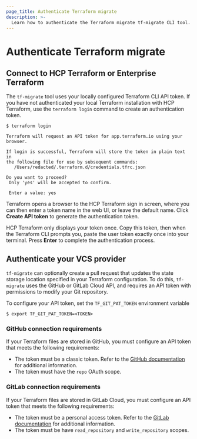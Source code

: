```yaml
---
page_title: Authenticate Terraform migrate
description: >-
  Learn how to authenticate the Terraform migrate tf-migrate CLI tool.
---
```


# Authenticate Terraform migrate

## Connect to HCP Terraform or Enterprise Terraform

The `tf-migrate` tool uses your locally configured Terraform CLI API token. If you have not authenticated your local Terraform installation with HCP Terraform, use the `terraform login` command to create an authentication token.

```
$ terraform login

Terraform will request an API token for app.terraform.io using your browser.

If login is successful, Terraform will store the token in plain text in
the following file for use by subsequent commands:
   /Users/redacted/.terraform.d/credentials.tfrc.json

Do you want to proceed?
 Only 'yes' will be accepted to confirm.

 Enter a value: yes
```

Terraform opens a browser to the HCP Terraform sign in screen, where you can then enter a token name in the web UI, or leave the default name. Click **Create API token** to generate the authentication token.

HCP Terraform only displays your token once. Copy this token, then when the Terraform CLI prompts you, paste the user token exactly once into your terminal. Press **Enter** to complete the authentication process.

## Authenticate your VCS provider

`tf-migrate` can optionally create a pull request that updates the state storage location specified in your Terraform configuration. To do this, `tf-migrate` uses the GitHub or GitLab Cloud API, and requires an API token with permissions to modify your Git repository.

To configure your API token, set the `TF_GIT_PAT_TOKEN` environment variable

```
$ export TF_GIT_PAT_TOKEN=<TOKEN>
```

### GitHub connection requirements

If your Terraform files are stored in GitHub, you must configure an API token that meets the following requirements:

- The token must be a classic token. Refer to the [GitHub documentation](https://docs.github.com/en/authentication/keeping-your-account-and-data-secure/managing-your-personal-access-tokens) for additional information.
- The token must have the `repo` OAuth scope.

### GitLab connection requirements

If your Terraform files are stored in GitLab Cloud, you must configure an API token that meets the following requirements:

- The token must be a personal access token. Refer to the [GitLab documentation](https://docs.gitlab.com/user/profile/personal_access_tokens) for additional information.
- The token must be have `read_repository` and `write_repository` scopes.